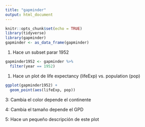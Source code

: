 ```yaml
---
title: "gapminder"
output: html_document
---
```


```r
knitr::opts_chunk$set(echo = TRUE)
library(tidyverse)
library(gapminder)
gapminder <- as_data_frame(gapminder)
```

1.  Hace un subset parar 1952
```r

gapminder1952 <- gapminder %>%
  filter(year == 1952)
```

1. Hace un plot de life expectancy (lifeExp) vs. population (pop)
```r
ggplot(gapminder1952) + 
  geom_point(aes(lifeExp, pop))
```
3: Cambia el color depende el continente



4: Cambia el tamaño depende el GPD

5: Hace un pequeño descripción de este plot
